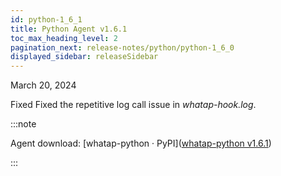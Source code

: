 ```yaml
---
id: python-1_6_1
title: Python Agent v1.6.1
toc_max_heading_level: 2
pagination_next: release-notes/python/python-1_6_0
displayed_sidebar: releaseSidebar
---
```


March 20, 2024

<Status>Fixed</Status> Fixed the repetitive log call issue in *whatap-hook.log*.

:::note

Agent download: [whatap-python · PyPI]([whatap-python v1.6.1](https://pypi.org/project/whatap-python/1.6.1/))

:::
